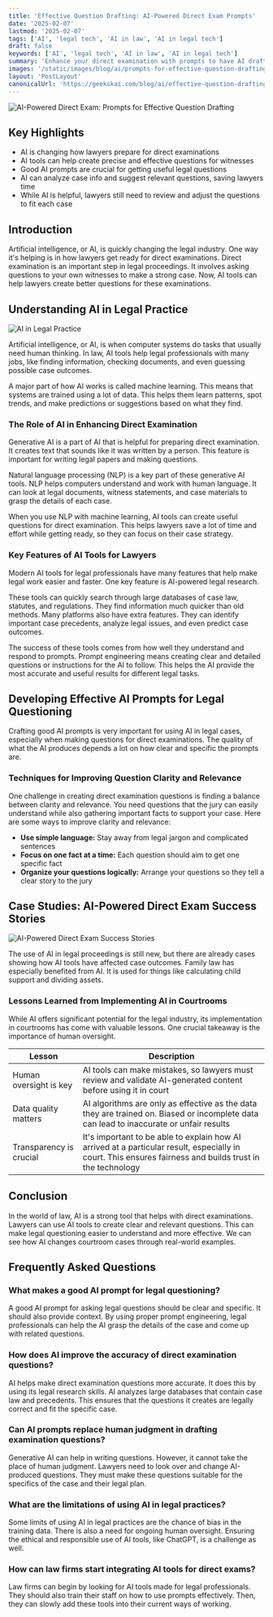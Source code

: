 ```yaml
---
title: 'Effective Question Drafting: AI-Powered Direct Exam Prompts'
date: '2025-02-07'
lastmod: '2025-02-07'
tags: ['AI', 'legal tech', 'AI in law', 'AI in legal tech']
draft: false
keywords: ['AI', 'legal tech', 'AI in law', 'AI in legal tech']
summary: 'Enhance your direct examination with prompts to have AI draft effective questions. Explore our blog for more insights.'
images: '/static/images/blog/ai/prompts-for-effective-question-drafting.png'
layout: 'PostLayout'
canonicalUrl: 'https://geekskai.com/blog/ai/effective-question-drafting-ai-powered-direct-exam-prompts/'
---
```


![AI-Powered Direct Exam: Prompts for Effective Question Drafting](/static/images/blog/ai/prompts-for-effective-question-drafting.png)

## Key Highlights
- AI is changing how lawyers prepare for direct examinations
- AI tools can help create precise and effective questions for witnesses
- Good AI prompts are crucial for getting useful legal questions
- AI can analyze case info and suggest relevant questions, saving lawyers time
- While AI is helpful, lawyers still need to review and adjust the questions to fit each case

## Introduction

Artificial intelligence, or AI, is quickly changing the legal industry. One way it's helping is in how lawyers get ready for direct examinations. Direct examination is an important step in legal proceedings. It involves asking questions to your own witnesses to make a strong case. Now, AI tools can help lawyers create better questions for these examinations.

## Understanding AI in Legal Practice

![AI in Legal Practice](/static/images/blog/ai/ai-in-legal-practice.png)

Artificial intelligence, or AI, is when computer systems do tasks that usually need human thinking. In law, AI tools help legal professionals with many jobs, like finding information, checking documents, and even guessing possible case outcomes.

A major part of how AI works is called machine learning. This means that systems are trained using a lot of data. This helps them learn patterns, spot trends, and make predictions or suggestions based on what they find.

### The Role of AI in Enhancing Direct Examination

Generative AI is a part of AI that is helpful for preparing direct examination. It creates text that sounds like it was written by a person. This feature is important for writing legal papers and making questions.

Natural language processing (NLP) is a key part of these generative AI tools. NLP helps computers understand and work with human language. It can look at legal documents, witness statements, and case materials to grasp the details of each case.

When you use NLP with machine learning, AI tools can create useful questions for direct examination. This helps lawyers save a lot of time and effort while getting ready, so they can focus on their case strategy.

### Key Features of AI Tools for Lawyers

Modern AI tools for legal professionals have many features that help make legal work easier and faster. One key feature is AI-powered legal research.

These tools can quickly search through large databases of case law, statutes, and regulations. They find information much quicker than old methods. Many platforms also have extra features. They can identify important case precedents, analyze legal issues, and even predict case outcomes.

The success of these tools comes from how well they understand and respond to prompts. Prompt engineering means creating clear and detailed questions or instructions for the AI to follow. This helps the AI provide the most accurate and useful results for different legal tasks.

## Developing Effective AI Prompts for Legal Questioning

Crafting good AI prompts is very important for using AI in legal cases, especially when making questions for direct examinations. The quality of what the AI produces depends a lot on how clear and specific the prompts are.

### Techniques for Improving Question Clarity and Relevance

One challenge in creating direct examination questions is finding a balance between clarity and relevance. You need questions that the jury can easily understand while also gathering important facts to support your case. Here are some ways to improve clarity and relevance:

- **Use simple language:** Stay away from legal jargon and complicated sentences
- **Focus on one fact at a time:** Each question should aim to get one specific fact
- **Organize your questions logically:** Arrange your questions so they tell a clear story to the jury

## Case Studies: AI-Powered Direct Exam Success Stories
![AI-Powered Direct Exam Success Stories](/static/images/blog/ai/ai-powered-direct-exam-success-stories.png)

The use of AI in legal proceedings is still new, but there are already cases showing how AI tools have affected case outcomes. Family law has especially benefited from AI. It is used for things like calculating child support and dividing assets.

### Lessons Learned from Implementing AI in Courtrooms

While AI offers significant potential for the legal industry, its implementation in courtrooms has come with valuable lessons. One crucial takeaway is the importance of human oversight.

| Lesson | Description |
|--------|-------------|
| Human oversight is key | AI tools can make mistakes, so lawyers must review and validate AI-generated content before using it in court |
| Data quality matters | AI algorithms are only as effective as the data they are trained on. Biased or incomplete data can lead to inaccurate or unfair results |
| Transparency is crucial | It's important to be able to explain how AI arrived at a particular result, especially in court. This ensures fairness and builds trust in the technology |

## Conclusion

In the world of law, AI is a strong tool that helps with direct examinations. Lawyers can use AI tools to create clear and relevant questions. This can make legal questioning easier to understand and more effective. We can see how AI changes courtroom cases through real-world examples.

## Frequently Asked Questions

### What makes a good AI prompt for legal questioning?

A good AI prompt for asking legal questions should be clear and specific. It should also provide context. By using proper prompt engineering, legal professionals can help the AI grasp the details of the case and come up with related questions.

### How does AI improve the accuracy of direct examination questions?

AI helps make direct examination questions more accurate. It does this by using its legal research skills. AI analyzes large databases that contain case law and precedents. This ensures that the questions it creates are legally correct and fit the specific case.

### Can AI prompts replace human judgment in drafting examination questions?

Generative AI can help in writing questions. However, it cannot take the place of human judgment. Lawyers need to look over and change AI-produced questions. They must make these questions suitable for the specifics of the case and their legal plan.

### What are the limitations of using AI in legal practices?

Some limits of using AI in legal practices are the chance of bias in the training data. There is also a need for ongoing human oversight. Ensuring the ethical and responsible use of AI tools, like ChatGPT, is a challenge as well.

### How can law firms start integrating AI tools for direct exams?

Law firms can begin by looking for AI tools made for legal professionals. They should also train their staff on how to use prompts effectively. Then, they can slowly add these tools into their current ways of working.










